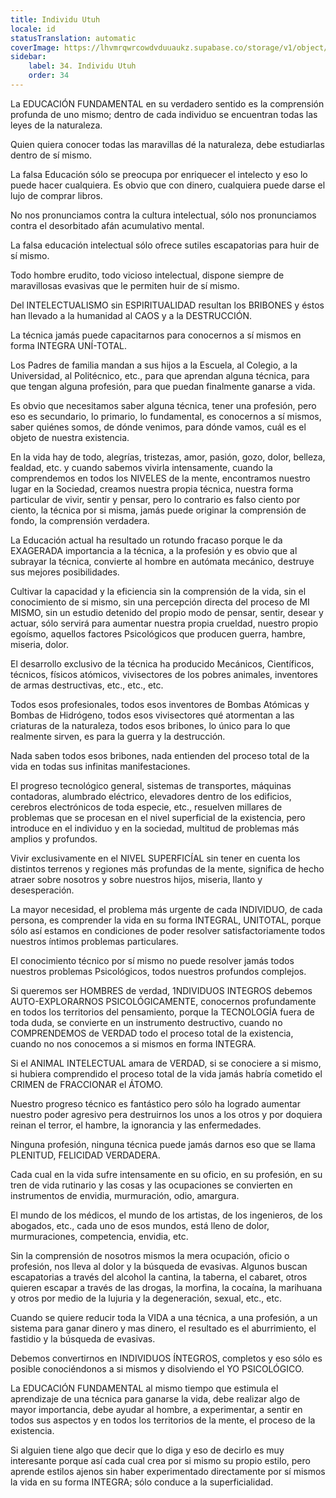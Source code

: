 ```yaml
---
title: Individu Utuh
locale: id
statusTranslation: automatic
coverImage: https://lhvmrqwrcowdvduuaukz.supabase.co/storage/v1/object/public/strapi-uploads/small_cover-educacion-fundamental.webp-2d51a7828a2b1309555be27f7e2a61a0.webp
sidebar:
    label: 34. Individu Utuh
    order: 34
---
```

La EDUCACIÓN FUNDAMENTAL en su verdadero sentido es la comprensión profunda de uno mismo; dentro de cada individuo se encuentran todas las leyes de la naturaleza.

Quien quiera conocer todas las maravillas dé la naturaleza, debe estudiarlas dentro de sí mismo.

La falsa Educación sólo se preocupa por enriquecer el intelecto y eso lo puede hacer cualquiera. Es obvio que con dinero, cualquiera puede darse el lujo de comprar libros.

No nos pronunciamos contra la cultura intelectual, sólo nos pronunciamos contra el desorbitado afán acumulativo mental.

La falsa educación intelectual sólo ofrece sutiles escapatorias para huir de sí mismo.

Todo hombre erudito, todo vicioso intelectual, dispone siempre de maravillosas evasivas que le permiten huir de sí mismo.

Del INTELECTUALISMO sin ESPIRITUALIDAD resultan los BRIBONES y éstos han llevado a la humanidad al CAOS y a la DESTRUCCIÓN.

La técnica jamás puede capacitarnos para conocernos a sí mismos en forma INTEGRA UNÍ-TOTAL.

Los Padres de familia mandan a sus hijos a la Escuela, al Colegio, a la Universidad, al Politécnico, etc., para que aprendan alguna técnica, para que tengan alguna profesión, para que puedan finalmente ganarse a vida.

Es obvio que necesitamos saber alguna técnica, tener una profesión, pero eso es secundario, lo primario, lo fundamental, es conocernos a sí mismos, saber quiénes somos, de dónde venimos, para dónde vamos, cuál es el objeto de nuestra existencia.

En la vida hay de todo, alegrías, tristezas, amor, pasión, gozo, dolor, belleza, fealdad, etc. y cuando sabemos vivirla intensamente, cuando la comprendemos en todos los NIVELES de la mente, encontramos nuestro lugar en la Sociedad, creamos nuestra propia técnica, nuestra forma particular de vivir, sentir y pensar, pero lo contrario es falso ciento por ciento, la técnica por si misma, jamás puede originar la comprensión de fondo, la comprensión verdadera.

La Educación actual ha resultado un rotundo fracaso porque le da EXAGERADA importancia a la técnica, a la profesión y es obvio que al subrayar la técnica, convierte al hombre en autómata mecánico, destruye sus mejores posibilidades.

Cultivar la capacidad y la eficiencia sin la comprensión de la vida, sin el conocimiento de si mismo, sin una percepción directa del proceso de MI MISMO, sin un estudio detenido del propio modo de pensar, sentir, desear y actuar, sólo servirá para aumentar nuestra propia crueldad, nuestro propio egoísmo, aquellos factores Psicológicos que producen guerra, hambre, miseria, dolor.

El desarrollo exclusivo de la técnica ha producido Mecánicos, Científicos, técnicos, físicos atómicos, vivisectores de los pobres animales, inventores de armas destructivas, etc., etc., etc.

Todos esos profesionales, todos esos inventores de Bombas Atómicas y Bombas de Hidrógeno, todos esos vivisectores qué atormentan a las criaturas de la naturaleza, todos esos bribones, lo único para lo que realmente sirven, es para la guerra y la destrucción.

Nada saben todos esos bribones, nada entienden del proceso total de la vida en todas sus infinitas manifestaciones.

El progreso tecnológico general, sistemas de transportes, máquinas contadoras, alumbrado eléctrico, elevadores dentro de los edificios, cerebros electrónicos de toda especie, etc., resuelven millares de problemas que se procesan en el nivel superficial de la existencia, pero introduce en el individuo y en la sociedad, multitud de problemas más amplios y profundos.

Vivir exclusivamente en el NIVEL SUPERFICÍAL sin tener en cuenta los distintos terrenos y regiones más profundas de la mente, significa de hecho atraer sobre nosotros y sobre nuestros hijos, miseria, llanto y desesperación.

La mayor necesidad, el problema más urgente de cada INDIVIDUO, de cada persona, es comprender la vida en su forma INTEGRAL, UNITOTAL, porque sólo así estamos en condiciones de poder resolver satisfactoriamente todos nuestros íntimos problemas particulares.

El conocimiento técnico por sí mismo no puede resolver jamás todos nuestros problemas Psicológicos, todos nuestros profundos complejos.

Si queremos ser HOMBRES de verdad, 1NDIVIDUOS INTEGROS debemos AUTO-EXPLORARNOS PSICOLÓGICAMENTE, conocernos profundamente en todos los territorios del pensamiento, porque la TECNOLOGÍA fuera de toda duda, se convierte en un instrumento destructivo, cuando no COMPRENDEMOS de VERDAD todo el proceso total de la existencia, cuando no nos conocemos a si mismos en forma INTEGRA.

Si el ANIMAL INTELECTUAL amara de VERDAD, si se conociere a si mismo, si hubiera comprendido el proceso total de la vida jamás habría cometido el CRIMEN de FRACCIONAR el ÁTOMO.

Nuestro progreso técnico es fantástico pero sólo ha logrado aumentar nuestro poder agresivo pera destruirnos los unos a los otros y por doquiera reinan el terror, el hambre, la ignorancia y las enfermedades.

Ninguna profesión, ninguna técnica puede jamás darnos eso que se llama PLENITUD, FELICIDAD VERDADERA.

Cada cual en la vida sufre intensamente en su oficio, en su profesión, en su tren de vida rutinario y las cosas y las ocupaciones se convierten en instrumentos de envidia, murmuración, odio, amargura.

El mundo de los médicos, el mundo de los artistas, de los ingenieros, de los abogados, etc., cada uno de esos mundos, está lleno de dolor, murmuraciones, competencia, envidia, etc.

Sin la comprensión de nosotros mismos la mera ocupación, oficio o profesión, nos lleva al dolor y la búsqueda de evasivas. Algunos buscan escapatorias a través del alcohol la cantina, la taberna, el cabaret, otros quieren escapar a través de las drogas, la morfina, la cocaína, la marihuana y otros por medio de la lujuria y la degeneración, sexual, etc., etc.

Cuando se quiere reducir toda la VIDA a una técnica, a una profesión, a un sistema para ganar dinero y mas dinero, el resultado es el aburrimiento, el fastidio y la búsqueda de evasivas.

Debemos convertirnos en INDIVIDUOS ÍNTEGROS, completos y eso sólo es posible conociéndonos a si mismos y disolviendo el YO PSICOLÓGICO.

La EDUCACIÓN FUNDAMENTAL al mismo tiempo que estimula el aprendizaje de una técnica para ganarse la vida, debe realizar algo de mayor importancia, debe ayudar al hombre, a experimentar, a sentir en todos sus aspectos y en todos los territorios de la mente, el proceso de la existencia.

Si alguien tiene algo que decir que lo diga y eso de decirlo es muy interesante porque así cada cual crea por si mismo su propio estilo, pero aprende estilos ajenos sin haber experimentado directamente por sí mismos la vida en su forma INTEGRA; sólo conduce a la superficialidad.
